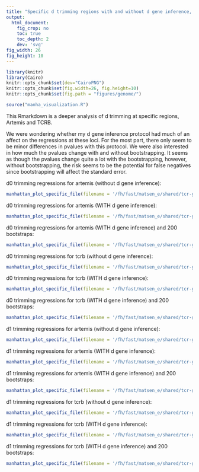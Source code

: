 ```yaml
---
title: "Specific d trimming regions with and without d gene inference, bootstraps"
output:
  html_document:
    fig_crop: no
    toc: true
    toc_depth: 2
    dev: 'svg'
fig_width: 26
fig_height: 10 
---
```


```r
library(knitr)
library(Cairo)
knitr::opts_chunk$set(dev="CairoPNG")
knitr::opts_chunk$set(fig.width=26, fig.height=10) 
knitr::opts_chunk$set(fig.path = "figures/genome/")

source("manha_visualization.R")
```
This Rmarkdown is a deeper analysis of d trimming at specific regions, Artemis and TCRB. 

We were wondering whether my d gene inference protocol had much of an affect on the regressions at these loci. For the most part, there only seem to be minor differences in pvalues with this protocol. 
We were also interested in how much the pvalues change with and without bootstrapping. It seems as though the pvalues change quite a lot with the bootstrapping, however, without bootstrapping, the risk seems to be the potential for false negatives since bootstrapping will affect the standard error. 

d0 trimming regressions for artemis (without d gene inference):
```r
manhattan_plot_specific_file(filename = '/fh/fast/matsen_e/shared/tcr-gwas/trimming_regression_output/cluster_job_results/NO_d_infer/d0_trim/d0_trim_20716858-20718265_snps_regression_with_weighting_condensing_by_gene_with_random_effects_0_bootstraps_NO_d_infer.tsv', trim_type = 'd0_trim', add_gene_annotations = 'False', maf_cutoff = 'False', bootstrap_count = 0)
```
d0 trimming regressions for artemis (WITH d gene inference):
```r
manhattan_plot_specific_file(filename = '/fh/fast/matsen_e/shared/tcr-gwas/trimming_regression_output/cluster_job_results/d0_trim/d0_trim_20716858-20718265_snps_regression_with_weighting_condensing_by_gene_with_random_effects_0_bootstraps.tsv', trim_type = 'd0_trim', add_gene_annotations = 'False', maf_cutoff = 'False', bootstrap_count = 0)
```
d0 trimming regressions for artemis (WITH d gene inference) and 200 bootstraps:
```r
manhattan_plot_specific_file(filename = '/fh/fast/matsen_e/shared/tcr-gwas/trimming_regression_output/cluster_job_results/d0_trim/d0_trim_20716858-20718265_snps_regression_with_weighting_condensing_by_gene_with_random_effects_200_bootstraps.tsv', trim_type = 'd0_trim', add_gene_annotations = 'False', maf_cutoff = 0.05, bootstrap_count = 200)
```

d0 trimming regressions for tcrb (without d gene inference):
```r
manhattan_plot_specific_file(filename = '/fh/fast/matsen_e/shared/tcr-gwas/trimming_regression_output/cluster_job_results/NO_d_infer/d0_trim/d0_trim_16808600-16814969_snps_regression_with_weighting_condensing_by_gene_with_random_effects_0_bootstraps_NO_d_infer.tsv', trim_type = 'd0_trim', add_gene_annotations = 'False', maf_cutoff = 'False', bootstrap_count = 0)
```

d0 trimming regressions for tcrb (WITH d gene inference):
```r
manhattan_plot_specific_file(filename = '/fh/fast/matsen_e/shared/tcr-gwas/trimming_regression_output/cluster_job_results/d0_trim/d0_trim_16808600-16814969_snps_regression_with_weighting_condensing_by_gene_with_random_effects_0_bootstraps.tsv', trim_type = 'd0_trim', add_gene_annotations = 'False', maf_cutoff = 'False', bootstrap_count = 0)
```
d0 trimming regressions for tcrb (WITH d gene inference) and 200 bootstraps:
```r
manhattan_plot_specific_file(filename = '/fh/fast/matsen_e/shared/tcr-gwas/trimming_regression_output/cluster_job_results/d0_trim/d0_trim_16808600-16814969_snps_regression_with_weighting_condensing_by_gene_with_random_effects_200_bootstraps.tsv', trim_type = 'd0_trim', add_gene_annotations = 'False', maf_cutoff = 0.05, bootstrap_count = 200)
```

d1 trimming regressions for artemis (without d gene inference):
```r
manhattan_plot_specific_file(filename = '/fh/fast/matsen_e/shared/tcr-gwas/trimming_regression_output/cluster_job_results/NO_d_infer/d1_trim/d1_trim_20716858-20718265_snps_regression_with_weighting_condensing_by_gene_with_random_effects_0_bootstraps_NO_d_infer.tsv', trim_type = 'd1_trim', add_gene_annotations = 'False', maf_cutoff = 'False', bootstrap_count = 0)
```

d1 trimming regressions for artemis (WITH d gene inference):
```r
manhattan_plot_specific_file(filename = '/fh/fast/matsen_e/shared/tcr-gwas/trimming_regression_output/cluster_job_results/d1_trim/d1_trim_20716858-20718265_snps_regression_with_weighting_condensing_by_gene_with_random_effects_0_bootstraps.tsv', trim_type = 'd1_trim', add_gene_annotations = 'False', maf_cutoff = 'False', bootstrap_count = 0)
```

d1 trimming regressions for artemis (WITH d gene inference) and 200 bootstraps:
```r
manhattan_plot_specific_file(filename = '/fh/fast/matsen_e/shared/tcr-gwas/trimming_regression_output/cluster_job_results/d1_trim/d1_trim_20716858-20718265_snps_regression_with_weighting_condensing_by_gene_with_random_effects_200_bootstraps.tsv', trim_type = 'd1_trim', add_gene_annotations = 'False', maf_cutoff = 0.05, bootstrap_count = 200)
```

d1 trimming regressions for tcrb (without d gene inference):
```r
manhattan_plot_specific_file(filename = '/fh/fast/matsen_e/shared/tcr-gwas/trimming_regression_output/cluster_job_results/NO_d_infer/d1_trim/d1_trim_16808600-16814969_snps_regression_with_weighting_condensing_by_gene_with_random_effects_0_bootstraps_NO_d_infer.tsv', trim_type = 'd1_trim', add_gene_annotations = 'False', maf_cutoff = 'False', bootstrap_count = 0)
```

d1 trimming regressions for tcrb (WITH d gene inference):
```r
manhattan_plot_specific_file(filename = '/fh/fast/matsen_e/shared/tcr-gwas/trimming_regression_output/cluster_job_results/d1_trim/d1_trim_16808600-16814969_snps_regression_with_weighting_condensing_by_gene_with_random_effects_0_bootstraps.tsv', trim_type = 'd1_trim', add_gene_annotations = 'False', maf_cutoff = 'False', bootstrap_count = 0)
```

d1 trimming regressions for tcrb (WITH d gene inference) and 200 bootstraps:
```r
manhattan_plot_specific_file(filename = '/fh/fast/matsen_e/shared/tcr-gwas/trimming_regression_output/cluster_job_results/d1_trim/d1_trim_16808600-16814969_snps_regression_with_weighting_condensing_by_gene_with_random_effects_200_bootstraps.tsv', trim_type = 'd1_trim', add_gene_annotations = 'False', maf_cutoff = 0.05, bootstrap_count = 200)
```